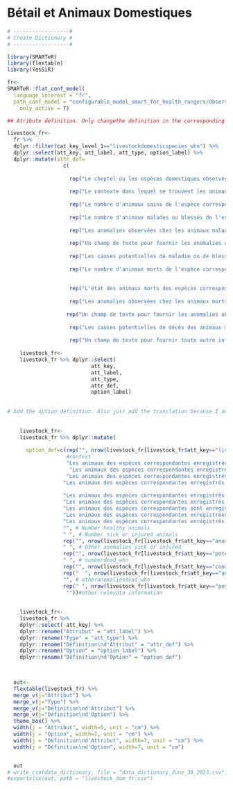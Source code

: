 # Bétail et Animaux Domestiques {.unnumbered}

```r

# ------------------#
# Create Dictionary #
# ------------------#

library(SMARTeR)
library(flextable)
library(YesSiR)

fr<-
SMARTeR::flat_conf_model(
  language_interest = "fr",
  path_conf_model = "configurable_model_smart_for_health_rangers/Observations_Specimens_Final_conf_model_smart_for_health_rangers.xml",
    only_active = T)

## Atribute definition. Only changethe definition in the corresponding language because I am using the keys to subset the specific componenets.

livestock_fr<-  
  fr %>% 
  dplyr::filter(cat_key_level_1=="livestockdomesticspecies_whn") %>% 
  dplyr::select(att_key, att_label, att_type, option_label) %>% 
  dplyr::mutate(attr_def=
                  c(
                    
                    rep("Le cheptel ou les espèces domestiques observés lors de l'Incident", nrow(fr[fr$att_key=="livestockdomesticspecies_whn" & fr$cat_key_level_1=="livestockdomesticspecies_whn",])),
                    
                    rep("Le contexte dans lequel se trouvent les animaux des espèces correspondantes. Plusieurs options peuvent être sélectionnées", nrow(fr[fr$att_key=="context_whn" & fr$cat_key_level_1=="livestockdomesticspecies_whn",])),
                    
                    rep("Le nombre d'animaux sains de l'espèce correspondante au moment de l'Incident", nrow(fr[fr$att_key=="numberhealthy_whn" & fr$cat_key_level_1=="livestockdomesticspecies_whn",])),
                    
                    rep("Le nombre d'animaux malades ou blessés de l'espèce correspondante lors de l'Incident", nrow(fr[fr$att_key=="numbersickorinjured_whn" & fr$cat_key_level_1=="livestockdomesticspecies_whn",])),
                    
                    rep("Les anomalies observées chez les animaux malades ou blessés des espèces correspondantes observées lors de l'Incident. Plusieurs options peuvent être sélectionnées", nrow(fr[fr$att_key=="anomaliesinsickorinjuredanimals_whn" & fr$cat_key_level_1=="livestockdomesticspecies_whn",])),
                    
                    rep("Un champ de texte pour fournir les anomalies observées chez les animaux malades ou blessés de l'espèce correspondante observées lors de l'Incident et non indiquées dans l'Attribut 'Anomalies chez les animaux malades ou blessés'", nrow(fr[fr$att_key=="otheranomaliessickorinjured_whn" & fr$cat_key_level_1=="livestockdomesticspecies_whn",])),
                    
                    rep("Les causes potentielles de maladie ou de blessure chez les animaux malades ou blessés de l'espèce correspondante observées lors de l'Incident. Plusieurs options peuvent être sélectionnées", nrow(fr[fr$att_key=="potentialcausediseaseorinjury_whn" & fr$cat_key_level_1=="livestockdomesticspecies_whn",])),
                    
                    rep("Le nombre d'animaux morts de l'espèce correspondante lors de l'Incident", nrow(fr[fr$att_key=="numberdead_whn" & fr$cat_key_level_1=="livestockdomesticspecies_whn",])),
                    
                    
                    rep("L'état des animaux morts des espèces correspondantes trouvés lors de l'Incident. Plusieurs options peuvent être sélectionnées", nrow(fr[fr$att_key=="conditiondeadanimals_whn" & fr$cat_key_level_1=="livestockdomesticspecies_whn",])),
                    
                    rep("Les anomalies observées chez les animaux morts des espèces correspondantes observées lors de l'incident. Plusieurs options peuvent être sélectionnées", nrow(fr[fr$att_key=="anomaliesindeadanimals_whn" & fr$cat_key_level_1=="livestockdomesticspecies_whn",])),
                    
                   rep("Un champ de texte pour fournir les anomalies observées chez les animaux morts de l'espèce correspondante observées lors de l'incident non renseignées dans l'attribut 'Anomalies chez les animaux morts'", nrow(fr[fr$att_key=="otheranomaliesdead_whn" & fr$cat_key_level_1=="livestockdomesticspecies_whn",])),
                    
                    rep("Les causes potentielles de décès des animaux morts des espèces correspondantes observées lors de l'Incident. Plusieurs options peuvent être sélectionnées", nrow(fr[fr$att_key=="potentialcausedeath_whn" & fr$cat_key_level_1=="livestockdomesticspecies_whn",])),
                    
                    rep("Un champ de texte pour fournir toute autre information pertinente concernant les animaux de l'espèce correspondante", nrow(fr[fr$att_key=="otherrelevantinformation_whn" & fr$cat_key_level_1=="livestockdomesticspecies_whn",])))) 
  
    livestock_fr<-
    livestock_fr %>% dplyr::select(
                           att_key,
                           att_label,
                           att_type,
                           attr_def, 
                           option_label)
    
    
# Add the option definition. Also just add the translation because I am using the keys to get to specific components.    
    
    
    livestock_fr<-
    livestock_fr %>% dplyr::mutate(
      
      option_def=c(rep("", nrow(livestock_fr[livestock_fr$att_key=="livestockdomesticspecies_whn",])),  # Species
                   #context
                   "Les animaux des espèces correspondantes enregistrées lors de l'Incident sont observés dans leur habitat et ne sont pas chassés, capturés, captifs ou restreints. Ces animaux pourraient être capturés à des fins de surveillance sanitaire tout en étant considérés comme 'en liberté'", # free-ranging
                    "Les animaux des espèces correspondantes enregistrés lors de l'Incident sont chassés ou capturés au moment de l'observation ; cependant, ils ont été déplacés de leur lieu de chasse ou de capture d'origine. Par exemple, les animaux en cage en possession d'un chasseur ambulant dans une zone protégée", #Hunted and Displaced             
                   "Les animaux des espèces correspondantes enregistrés lors de l'Incident sont chassés ou capturés au moment de l'observation ; cependant, ils n’ont pas été déplacés de leur lieu de chasse ou de capture d’origine. Par exemple, les animaux observés dans le piège tendu par un chasseur", #Hunted and not Displaced  
                  "Les animaux des espèces correspondantes enregistrés lors de l'Incident sont gardés dans un centre de réhabilitation/sauvetage", # Rescue/Rehabilitation Center
                  
                  "Les animaux des espèces correspondantes enregistrés lors de l'Incident sont gardés dans une ferme", # farm
                  "Les animaux des espèces correspondantes enregistrés lors de l'Incident sont gardés dans un foyer", # houshold
                  "Les animaux des espèces correspondantes sont enregistrés dans le cadre d'une capture de recherche ou de conservation sans lien avec la surveillance sanitaire.", # Research or conservation capture
                  "Les animaux des espèces correspondantes enregistrées lors de l'incident sont détenus dans un marché", # market
                  "Les animaux des espèces correspondantes enregistrés lors de l'incident sont gardés dans un poste de traite", #tradepost
                  "", # Number healthy animals
                  " ", # Number sick or injured animals
                  rep("", nrow(livestock_fr[livestock_fr$att_key=="anomaliesinsickorinjuredanimals_whn",])), #Anomalies in Sick or Injured Animals
                  " ", # Other anomalies sick or injured     
                  rep("", nrow(livestock_fr[livestock_fr$att_key=="potentialcausediseaseorinjury_whn",])),    
                  " ", # numberdead_whn     
                  rep("", nrow(livestock_fr[livestock_fr$att_key=="conditiondeadanimals_whn",])), # conditiondeadanimals_whn     
                  rep("  ", nrow(livestock_fr[livestock_fr$att_key=="anomaliesindeadanimals_whn",])), #Anomalies in Dead Animals
                  "", # otheranomaliesdead_whn     
                  rep(" ", nrow(livestock_fr[livestock_fr$att_key=="potentialcausedeath_whn",])), # potentialcausedeath_whn
                   ""))#other relevatn information
                  
                  
    livestock_fr<-
    livestock_fr %>% 
    dplyr::select(-att_key) %>% 
    dplyr::rename("Attribut" = "att_label") %>% 
    dplyr::rename("Type" = "att_type") %>% 
    dplyr::rename("Définition\nd'Attribut" = "attr_def") %>% 
    dplyr::rename("Option" = "option_label") %>% 
    dplyr::rename("Définition\nd'Option" = "option_def") 


  
  out<-  
  flextable(livestock_fr) %>% 
  merge_v(j="Attribut") %>% 
  merge_v(j="Type") %>% 
  merge_v(j="Définition\nd'Attribut") %>% 
  merge_v(j="Définition\nd'Option") %>%
  theme_box() %>% 
  width(j = "Attribut", width=5, unit = "cm") %>% 
  width(j = "Option", width=7, unit = "cm") %>% 
  width(j = "Définition\nd'Attribut", width=7, unit = "cm") %>% 
  width(j = "Définition\nd'Option", width=7, unit = "cm")


  out
# write_csv(data_dictionary, file = "data_dictionary_June_30_2023.csv")
#exportxlsx(out, path = "livestock_dom_fr.csv")
  
```

